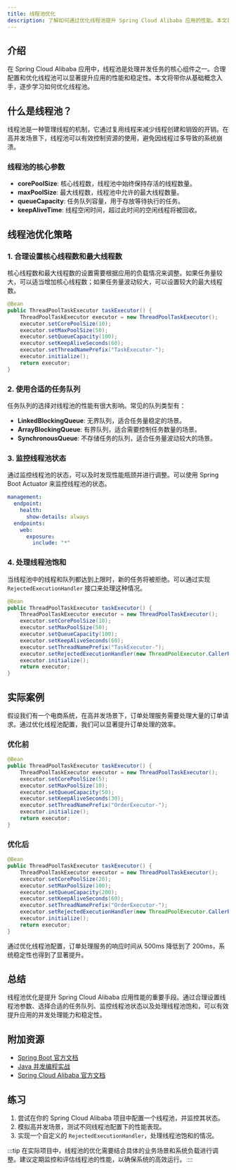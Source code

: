 ```yaml
---
title: 线程池优化
description: 了解如何通过优化线程池提升 Spring Cloud Alibaba 应用的性能。本文将从基础概念入手，逐步讲解线程池的配置与优化技巧，并提供实际案例和代码示例。
---
```


## 介绍

在 Spring Cloud Alibaba 应用中，线程池是处理并发任务的核心组件之一。合理配置和优化线程池可以显著提升应用的性能和稳定性。本文将带你从基础概念入手，逐步学习如何优化线程池。

## 什么是线程池？

线程池是一种管理线程的机制，它通过复用线程来减少线程创建和销毁的开销。在高并发场景下，线程池可以有效控制资源的使用，避免因线程过多导致的系统崩溃。

### 线程池的核心参数

- **corePoolSize**: 核心线程数，线程池中始终保持存活的线程数量。
- **maxPoolSize**: 最大线程数，线程池中允许的最大线程数量。
- **queueCapacity**: 任务队列容量，用于存放等待执行的任务。
- **keepAliveTime**: 线程空闲时间，超过此时间的空闲线程将被回收。

## 线程池优化策略

### 1. 合理设置核心线程数和最大线程数

核心线程数和最大线程数的设置需要根据应用的负载情况来调整。如果任务量较大，可以适当增加核心线程数；如果任务量波动较大，可以设置较大的最大线程数。

```java
@Bean
public ThreadPoolTaskExecutor taskExecutor() {
    ThreadPoolTaskExecutor executor = new ThreadPoolTaskExecutor();
    executor.setCorePoolSize(10);
    executor.setMaxPoolSize(50);
    executor.setQueueCapacity(100);
    executor.setKeepAliveSeconds(60);
    executor.setThreadNamePrefix("TaskExecutor-");
    executor.initialize();
    return executor;
}
```

### 2. 使用合适的任务队列

任务队列的选择对线程池的性能有很大影响。常见的队列类型有：

- **LinkedBlockingQueue**: 无界队列，适合任务量稳定的场景。
- **ArrayBlockingQueue**: 有界队列，适合需要控制任务数量的场景。
- **SynchronousQueue**: 不存储任务的队列，适合任务量波动较大的场景。

### 3. 监控线程池状态

通过监控线程池的状态，可以及时发现性能瓶颈并进行调整。可以使用 Spring Boot Actuator 来监控线程池的状态。

```yaml
management:
  endpoint:
    health:
      show-details: always
  endpoints:
    web:
      exposure:
        include: "*"
```

### 4. 处理线程池饱和

当线程池中的线程和队列都达到上限时，新的任务将被拒绝。可以通过实现 `RejectedExecutionHandler` 接口来处理这种情况。

```java
@Bean
public ThreadPoolTaskExecutor taskExecutor() {
    ThreadPoolTaskExecutor executor = new ThreadPoolTaskExecutor();
    executor.setCorePoolSize(10);
    executor.setMaxPoolSize(50);
    executor.setQueueCapacity(100);
    executor.setKeepAliveSeconds(60);
    executor.setThreadNamePrefix("TaskExecutor-");
    executor.setRejectedExecutionHandler(new ThreadPoolExecutor.CallerRunsPolicy());
    executor.initialize();
    return executor;
}
```

## 实际案例

假设我们有一个电商系统，在高并发场景下，订单处理服务需要处理大量的订单请求。通过优化线程池配置，我们可以显著提升订单处理的效率。

### 优化前

```java
@Bean
public ThreadPoolTaskExecutor taskExecutor() {
    ThreadPoolTaskExecutor executor = new ThreadPoolTaskExecutor();
    executor.setCorePoolSize(5);
    executor.setMaxPoolSize(10);
    executor.setQueueCapacity(50);
    executor.setKeepAliveSeconds(30);
    executor.setThreadNamePrefix("OrderExecutor-");
    executor.initialize();
    return executor;
}
```

### 优化后

```java
@Bean
public ThreadPoolTaskExecutor taskExecutor() {
    ThreadPoolTaskExecutor executor = new ThreadPoolTaskExecutor();
    executor.setCorePoolSize(20);
    executor.setMaxPoolSize(100);
    executor.setQueueCapacity(200);
    executor.setKeepAliveSeconds(60);
    executor.setThreadNamePrefix("OrderExecutor-");
    executor.setRejectedExecutionHandler(new ThreadPoolExecutor.CallerRunsPolicy());
    executor.initialize();
    return executor;
}
```

通过优化线程池配置，订单处理服务的响应时间从 500ms 降低到了 200ms，系统稳定性也得到了显著提升。

## 总结

线程池优化是提升 Spring Cloud Alibaba 应用性能的重要手段。通过合理设置线程池参数、选择合适的任务队列、监控线程池状态以及处理线程池饱和，可以有效提升应用的并发处理能力和稳定性。

## 附加资源

- [Spring Boot 官方文档](https://spring.io/projects/spring-boot)
- [Java 并发编程实战](https://book.douban.com/subject/10484692/)
- [Spring Cloud Alibaba 官方文档](https://spring.io/projects/spring-cloud-alibaba)

## 练习

1. 尝试在你的 Spring Cloud Alibaba 项目中配置一个线程池，并监控其状态。
2. 模拟高并发场景，测试不同线程池配置下的性能表现。
3. 实现一个自定义的 `RejectedExecutionHandler`，处理线程池饱和的情况。

:::tip
在实际项目中，线程池的优化需要结合具体的业务场景和系统负载进行调整。建议定期监控和评估线程池的性能，以确保系统的高效运行。
:::